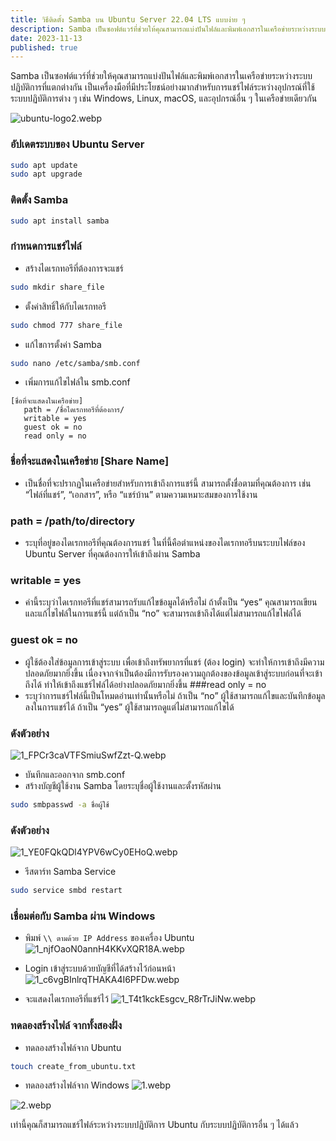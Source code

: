 ```yaml
---
title: วิธีติดตั้ง Samba บน Ubuntu Server 22.04 LTS แบบง่าย ๆ
description: Samba เป็นซอฟต์แวร์ที่ช่วยให้คุณสามารถแบ่งปันไฟล์และพิมพ์เอกสารในเครือข่ายระหว่างระบบปฏิบัติการที่แตกต่างกัน
date: 2023-11-13
published: true
---
```


Samba เป็นซอฟต์แวร์ที่ช่วยให้คุณสามารถแบ่งปันไฟล์และพิมพ์เอกสารในเครือข่ายระหว่างระบบปฏิบัติการที่แตกต่างกัน เป็นเครื่องมือที่มีประโยชน์อย่างมากสำหรับการแชร์ไฟล์ระหว่างอุปกรณ์ที่ใช้ระบบปฏิบัติการต่าง ๆ เช่น Windows, Linux, macOS, และอุปกรณ์อื่น ๆ ในเครือข่ายเดียวกัน

![ubuntu-logo2.webp](https://strapi-blog-cms-7x8xk.ondigitalocean.app/uploads/ubuntu_logo2_1939ebdc1a.webp)

### อัปเดตระบบของ Ubuntu Server

```bash
sudo apt update
sudo apt upgrade
```

### ติดตั้ง Samba
```bash
sudo apt install samba
```

### กำหนดการแชร์ไฟล์
- สร้างไดเรกทอรีที่ต้องการจะแชร์

```bash
sudo mkdir share_file
```
- ตั้งค่าสิทธิ์ให้กับไดเรกทอรี
```bash
sudo chmod 777 share_file
```
- แก้ไขการตั้งค่า Samba
```bash
sudo nano /etc/samba/smb.conf
```
- เพิ่มการแก้ไขไฟล์ใน smb.conf
```plaintext
[ชื่อที่จะแสดงในเครือข่าย]
   path = /ชื่อไดเรกทอรีที่ต้องการ/
   writable = yes
   guest ok = no
   read only = no 
```
### ชื่อที่จะแสดงในเครือข่าย [Share Name]
- เป็นชื่อที่จะปรากฏในเครือข่ายสำหรับการเข้าถึงการแชร์นี้ สามารถตั้งชื่อตามที่คุณต้องการ เช่น “ไฟล์ที่แชร์”, “เอกสาร”, หรือ “แชร์บ้าน” ตามความเหมาะสมของการใช้งาน
### path = /path/to/directory
- ระบุที่อยู่ของไดเรกทอรีที่คุณต้องการแชร์ ในที่นี้คือตำแหน่งของไดเรกทอรีบนระบบไฟล์ของ Ubuntu Server ที่คุณต้องการให้เข้าถึงผ่าน Samba
### writable = yes
- ค่านี้ระบุว่าไดเรกทอรีที่แชร์สามารถรับแก้ไขข้อมูลได้หรือไม่ ถ้าตั้งเป็น “yes” คุณสามารถเขียนและแก้ไขไฟล์ในการแชร์นี้ แต่ถ้าเป็น “no” จะสามารถเข้าถึงได้แต่ไม่สามารถแก้ไขไฟล์ได้
### guest ok = no
- ผู้ใช้ต้องใส่ข้อมูลการเข้าสู่ระบบ เพื่อเข้าถึงทรัพยากรที่แชร์ (ต้อง login) จะทำให้การเข้าถึงมีความปลอดภัยมากยิ่งขึ้น เนื่องจากจำเป็นต้องมีการรับรองความถูกต้องของข้อมูลเข้าสู่ระบบก่อนที่จะเข้าถึงได้ ทำให้เข้าถึงแชร์ไฟล์ได้อย่างปลอดภัยมากยิ่งขึ้น
###read only = no
- ระบุว่าการแชร์ไฟล์นี้เป็นโหมดอ่านเท่านั้นหรือไม่ ถ้าเป็น “no” ผู้ใช้สามารถแก้ไขและบันทึกข้อมูลลงในการแชร์ได้ ถ้าเป็น “yes” ผู้ใช้สามารถดูแต่ไม่สามารถแก้ไขได้
### ดังตัวอย่าง
![1_FPCr3caVTFSmiuSwfZzt-Q.webp](https://strapi-blog-cms-7x8xk.ondigitalocean.app/uploads/1_FP_Cr3ca_VTF_Smiu_Swf_Zzt_Q_98b773aa0f.webp)

- บันทึกและออกจาก smb.conf
- สร้างบัญชีผู้ใช้งาน Samba โดยระบุชื่อผู้ใช้งานและตั้งรหัสผ่าน
```bash
sudo smbpasswd -a ชื่อผู้ใช้
```
### ดังตัวอย่าง
![1_YE0FQkQDl4YPV6wCy0EHoQ.webp](https://strapi-blog-cms-7x8xk.ondigitalocean.app/uploads/1_YE_0_F_Qk_Q_Dl4_YPV_6w_Cy0_E_Ho_Q_f670332fa8.webp)

- รีสตาร์ท Samba Service
```bash
sudo service smbd restart
```
### เชื่อมต่อกับ Samba ผ่าน Windows
- พิมพ์ `\\ ตามด้วย IP Address` ของเครื่อง Ubuntu
![1_njfOaoN0annH4KKvXQR18A.webp](https://strapi-blog-cms-7x8xk.ondigitalocean.app/uploads/1_njf_Oao_N0ann_H4_K_Kv_XQR_18_A_f5798bcde6.webp)

- Login เข้าสู่ระบบด้วยบัญชีที่ได้สร้างไว้ก่อนหน้า
![1_c6vgBInlrqTHAKA4I6PFDw.webp](https://strapi-blog-cms-7x8xk.ondigitalocean.app/uploads/1_c6vg_B_Inlrq_THAKA_4_I6_PF_Dw_777bb1e7ab.webp)

- จะแสดงไดเรกทอรีที่แชร์ไว้
![1_T4t1kckEsgcv_R8rTrJiNw.webp](https://strapi-blog-cms-7x8xk.ondigitalocean.app/uploads/1_T4t1kck_Esgcv_R8r_Tr_Ji_Nw_1b30cc77ed.webp)

### ทดลองสร้างไฟล์ จากทั้งสองฝั่ง
- ทดลองสร้างไฟล์จาก Ubuntu
```bash
touch create_from_ubuntu.txt
```

- ทดลองสร้างไฟล์จาก Windows
![1.webp](https://strapi-blog-cms-7x8xk.ondigitalocean.app/uploads/1_64c9413115.webp)

![2.webp](https://strapi-blog-cms-7x8xk.ondigitalocean.app/uploads/2_1b5dd91702.webp)

เท่านี้คุณก็สามารถแชร์ไฟล์ระหว่างระบบปฏิบัติการ Ubuntu กับระบบปฏิบัติการอื่น ๆ ได้แล้ว